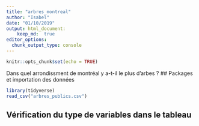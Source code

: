 ```yaml
---
title: "arbres_montreal"
author: "Isabel"
date: "01/10/2019"
output: html_document:
    keep_md:  true
editor_options: 
  chunk_output_type: console
---
```


```r
knitr::opts_chunk$set(echo = TRUE)
```

Dans quel arrondissment de montréal y a-t-il le plus d'arbes ?
## Packages et importation des données
```r
library(tidyverse)
read_csv("arbres_publics.csv")
```

## Vérification du type de variables dans le tableau


